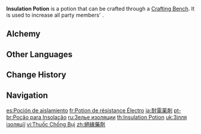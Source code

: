 {{Food Infobox
|id              = 111010
|image           = Item Insulation Potion.png
|type            = Potions
|quality         = 3
|effectType      = Electro RES Up
|effect          = Increases all party members' {{Color|Electro RES}} by 25% for 300s.
|description     = A potion that boosts Electro RES and keeps one from getting electro-shocked. Induces a tingling sensation when drank. It is said to work by filling the body with inversely charged electrical energy, which counteracts the effect of Electro damage.
|source1         = [[Alchemy]]
|eff_att1        = Elemental RES
|eff_att2        = Electro RES
}}
'''Insulation Potion''' is a potion that can be crafted through a [[Crafting Bench]]. It is used to increase all party members' {{Color|Electro RES}}.

==Alchemy==
{{Recipe
|type = Crafting
|Butterfly Wings = 1
|Electro Crystal = 1
|Mora = 100
|sort = Butterfly Wings;Electro Crystal;Mora
}}

==Other Languages==
{{Other Languages
|en      = Insulation Potion
|zhs     = 绝缘药剂
|zhs_rm  = Juéyuán Yàojì
|zht     = 絕緣藥劑
|zht_rm  = Juéyuán Yàojì
|zh_tl   = Insulation Potion
|ja      = 耐電薬剤
|ja_rm   = Taiden Yakuzai
|ja_tl   = Electric Resistance Potion
|ko      = 절연 포션
|ko_rm   = Jeolyeon Posyeon
|ko_tl   = Insulation Potion
|es      = Poción de aislamiento
|es_tl   = Insulation Potion
|fr      = Potion de résistance Électro
|fr_tl   = Electro Resistance Potion
|ru      = Зелье изоляции
|ru_tl   = Insulation Potion
|th      = Insulation Potion
|vi      = Thuốc Tuyệt Duyên
|vi_tl   = 
|de      = Isolationstrank
|de_tl   = Insulation Potion
|id      = Insulation Potion
|pt      = Poção para Insolação
|pt_tl   = 
|tr      = Elektrik Direnci İksiri
|tr_tl   = 
|it      = Pozione isolante
|it_tl   = Insulating Potion
}}

==Change History==
{{Change History|1.0}}

==Navigation==
{{Food Navbox|type=Potions}}

[[es:Poción de aislamiento]]
[[fr:Potion de résistance Électro]]
[[ja:耐電薬剤]]
[[pt-br:Poção para Insolação]]
[[ru:Зелье изоляции]]
[[th:Insulation Potion]]
[[uk:Зілля ізоляції]]
[[vi:Thuốc Chống Bụi]]
[[zh:絕緣藥劑]]